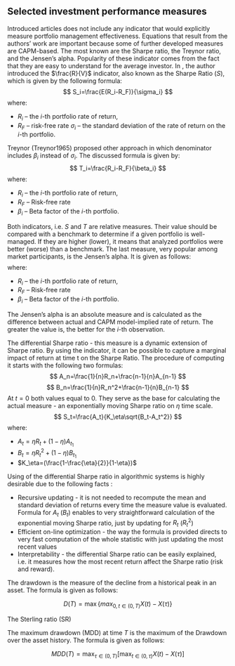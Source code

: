 <!--!Rnw root = ../../masters_thesis.Rnw -->

<!--\SweaveOpts{concordance=TRUE} -->


## Selected investment performance measures

Introduced articles does not include any indicator that would explicitly measure portfolio management effectiveness. 
Equations that result from the authors' work are important because some of further developed measures are CAPM-based. 
The most known are the Sharpe ratio, the Treynor ratio, and the Jensen's alpha. Popularity of these indicator comes from the fact that 
they are easy to understand for the average investor. \cite{Marte2012}
In \cite{Sharpe1966}, the author introduced the $\frac{R}{V}$ indicator, also known as the Sharpe Ratio ($S$), which is given by the following formula:
$$
S_i=\frac{E(R_i-R_F)}{\sigma_i}
$$
where: 

* $R_i$ -- the $i$-th portfolio rate of return,
* $R_F$ -- risk-free rate
$\sigma_i$ -- the standard deviation of the rate of return on the $i$-th portfolio.

Treynor (Treynor1965) proposed other approach in which denominator includes $\beta_i$ instead of $\sigma_i$. The discussed formula is given by:
$$
T_i=\frac{R_i-R_F}{\beta_i}
$$
where:

* $R_i$ -- the $i$-th portfolio rate of return,
* $R_F$ -- Risk-free rate
* $\beta_i$ -- Beta factor of the $i$-th portfolio.

Both indicators, i.e. $S$ and $T$ are relative measures. Their value should be compared with a benchmark to determine if a given portfolio is well-managed. If they are
higher (lower), it means that analyzed portfolios were better (worse) than a benchmark.
The last measure, very popular among market participants, is the Jensen's alpha. It is given as follows:
$$
$$
where:

* $R_i$ -- the $i$-th portfolio rate of return,
* $R_F$ -- Risk-free rate
* $\beta_i$ -- Beta factor of the $i$-th portfolio.

The Jensen's alpha is an absolute measure and is calculated as the difference between actual and CAPM model-implied rate of return. The greater the value is,
the better for the $i$-th observation.

The differential Sharpe ratio - this measure is a dynamic extension of Sharpe ratio. By using the indicator, it can be possible to capture a marginal impact of return at time t on the Sharpe Ratio. The procedure of computing it starts with the following two formulas:
$$
A_n=\frac{1}{n}R_n+\frac{n-1}{n}A_{n-1}
$$
$$
B_n=\frac{1}{n}R_n^2+\frac{n-1}{n}B_{n-1}
$$
At $t=0$ both values equal to 0. They serve as the base for calculating the actual measure - an exponentially moving Sharpe ratio on $\eta$ time scale.
$$
S_t=\frac{A_t}{K_\eta\sqrt{B_t-A_t^2}}
$$
where:

* $A_t=\eta R_t+(1-\eta)A_{t_1}$ 
* $B_t=\eta R_t^2+(1-\eta)B_{t_1}$ 
* $K_\eta=(\frac{1-\frac{\eta}{2}}{1-\eta})$


Using of the differential Sharpe ratio in algorithmic systems is highly desirable due to the following facts \cite{Moody1997}:

* Recursive updating - it is not needed to recompute the mean and standard deviation of returns every time the measure value is evaluated. 
Formula for $A_t$ ($B_t$) enables to very straightforward calculation of the exponential moving Sharpe ratio, just by updating for  $R_t$ ($R_t^2$)
* Efficient on-line optimization - the way the formula is provided directs to very fast computation of the whole statistic with just updating the most recent values
* Interpretability - the differential Sharpe ratio can be easily explained, i.e. it measures how the most recent return affect the Sharpe ratio (risk and reward).



The drawdown is the measure of the decline from a historical peak in an asset.
The formula is given as follows:

$$
D(T)=\max\{max_{0, t\in (0,T)} X(t)-X(\tau)\}
$$


The Sterling ratio (SR)


The maximum drawdown (MDD) at time $T$ is the maximum of the Drawdown over the asset history. The formula is given as follows:

$$
MDD(T)=\max_{\tau\in (0,T)}[\max_{t\in (0,\tau)} X(t)-X(\tau)]
$$


